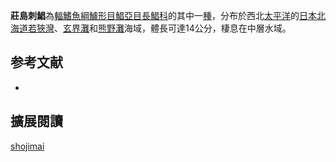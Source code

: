 {{Speciesbox
| status = NE
| status_system = IUCN3.1
| image = 
| image_width = 250px
| genus = Psenopsis
| species = shojimai
| authority = Ochiai & Mori, 1965
| synonyms = 
}}

'''莊島刺鯧'''為[[輻鰭魚綱|輻鰭魚綱]][[鱸形目|鱸形目]][[鯧亞目|鯧亞目]][[長鯧科|長鯧科]]的其中一[[種|種]]，分布於西北[[太平洋|太平洋]]的[[日本|日本]][[北海道|北海道]][[若狹灣|若狹灣]]、[[玄界灘|玄界灘]]和[[熊野灘|熊野灘]]海域，體長可達14公分，棲息在中層水域。

== 参考文献 ==
{{reflist}}
*{{FishBase_species|genus=Psenopsis|species=shojimai|year=2012|month=7}}

== 擴展閱讀 == 
{{refbegin}}
{{wikispecies-inline|Psenopsis shojimai|莊島刺鯧}}
{{refend}}
{{Taxonbar|from=Q2351335}}

[[Category:刺鯧屬|shojimai]]


{{鱸形目小作品}}